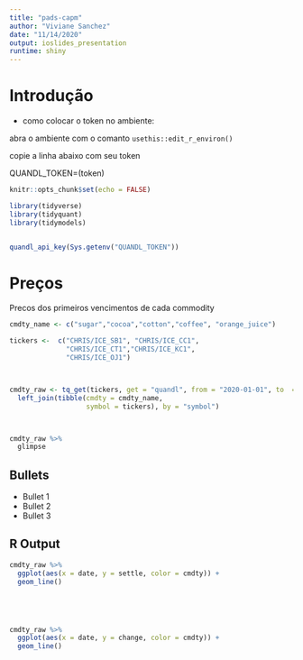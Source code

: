 ```yaml
---
title: "pads-capm"
author: "Viviane Sanchez"
date: "11/14/2020"
output: ioslides_presentation
runtime: shiny
---
```


# Introdução

- como colocar o token no ambiente:

abra o ambiente com o comanto
`usethis::edit_r_environ()`

 copie a linha abaixo com seu token

QUANDL_TOKEN=(token)


```r
knitr::opts_chunk$set(echo = FALSE)

library(tidyverse)
library(tidyquant)
library(tidymodels)


quandl_api_key(Sys.getenv("QUANDL_TOKEN"))

```


# Preços 

Precos dos primeiros vencimentos de cada commodity

```r


cmdty_name <- c("sugar","cocoa","cotton","coffee", "orange_juice")

tickers <-  c("CHRIS/ICE_SB1", "CHRIS/ICE_CC1", 
              "CHRIS/ICE_CT1","CHRIS/ICE_KC1", 
              "CHRIS/ICE_OJ1")



cmdty_raw <- tq_get(tickers, get = "quandl", from = "2020-01-01", to  = Sys.Date()) %>% 
  left_join(tibble(cmdty = cmdty_name,
                   symbol = tickers), by = "symbol")



cmdty_raw %>% 
  glimpse

```

## Bullets

- Bullet 1
- Bullet 2
- Bullet 3

## R Output

```r

cmdty_raw %>% 
  ggplot(aes(x = date, y = settle, color = cmdty)) +
  geom_line()






```

```r
cmdty_raw %>% 
  ggplot(aes(x = date, y = change, color = cmdty)) +
  geom_line()

```

